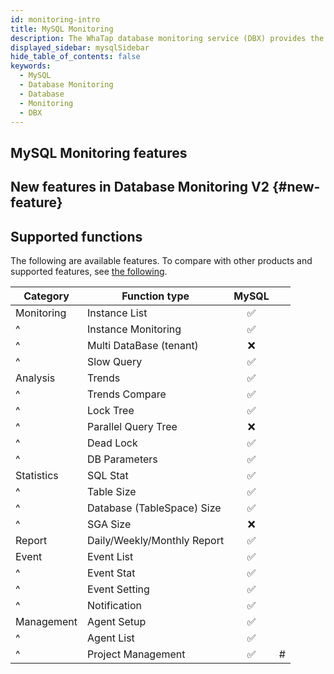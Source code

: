 ```yaml
---
id: monitoring-intro
title: MySQL Monitoring
description: The WhaTap database monitoring service (DBX) provides the performance monitoring service by collecting data based on queries.
displayed_sidebar: mysqlSidebar
hide_table_of_contents: false
keywords:
  - MySQL
  - Database Monitoring
  - Database
  - Monitoring
  - DBX
---
```



<Dbintroductiondesc />

<Youtube ko="hNHz884amts" en="8SQG7nnDbP4" ja="fgcTC8A9Ev0" />

## MySQL Monitoring features

<CommonCont />


<Dbspecification />

## New features in Database Monitoring V2 {#new-feature}

<NewFeature product='MySQL' ver='1.6.8'/>

## Supported functions

The following are available features. To compare with other products and supported features, see [the following](../support-env#compare-db).

| Category   | Function type                                 |              MySQL              |    |
| ---------- | --------------------------------------------- | :-----------------------------: | -- |
| Monitoring | Instance List                                 | <span class='emoji-ok'>✅</span> |    |
| ^          | Instance Monitoring                           | <span class='emoji-ok'>✅</span> |    |
| ^          | Multi DataBase (tenant)    | <span class='emoji-no'>❌</span> |    |
| ^          | Slow Query                                    | <span class='emoji-ok'>✅</span> |    |
| Analysis   | Trends                                        | <span class='emoji-ok'>✅</span> |    |
| ^          | Trends Compare                                | <span class='emoji-ok'>✅</span> |    |
| ^          | Lock Tree                                     | <span class='emoji-ok'>✅</span> |    |
| ^          | Parallel Query Tree                           | <span class='emoji-no'>❌</span> |    |
| ^          | Dead Lock                                     | <span class='emoji-ok'>✅</span> |    |
| ^          | DB Parameters                                 | <span class='emoji-ok'>✅</span> |    |
| Statistics | SQL Stat                                      | <span class='emoji-ok'>✅</span> |    |
| ^          | Table Size                                    | <span class='emoji-ok'>✅</span> |    |
| ^          | Database (TableSpace) Size | <span class='emoji-ok'>✅</span> |    |
| ^          | SGA Size                                      | <span class='emoji-no'>❌</span> |    |
| Report     | Daily/Weekly/Monthly Report                   | <span class='emoji-ok'>✅</span> |    |
| Event      | Event List                                    | <span class='emoji-ok'>✅</span> |    |
| ^          | Event Stat                                    | <span class='emoji-ok'>✅</span> |    |
| ^          | Event Setting                                 | <span class='emoji-ok'>✅</span> |    |
| ^          | Notification                                  | <span class='emoji-ok'>✅</span> |    |
| Management | Agent Setup                                   | <span class='emoji-ok'>✅</span> |    |
| ^          | Agent List                                    | <span class='emoji-ok'>✅</span> |    |
| ^          | Project Management                            | <span class='emoji-ok'>✅</span> | #  |
